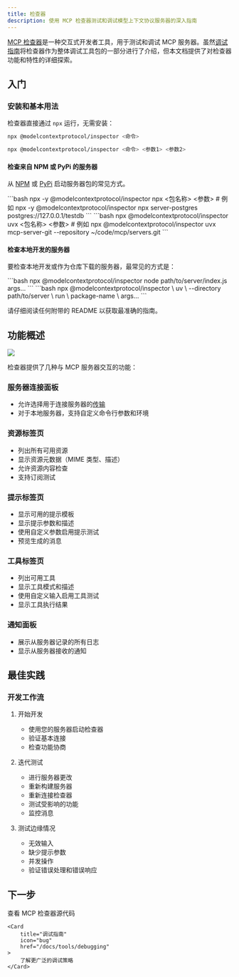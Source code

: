 ```yaml
---
title: 检查器
description: 使用 MCP 检查器测试和调试模型上下文协议服务器的深入指南
---
```


[MCP 检查器](https://github.com/modelcontextprotocol/inspector)是一种交互式开发者工具，用于测试和调试 MCP 服务器。虽然[调试指南](/docs/tools/debugging)将检查器作为整体调试工具包的一部分进行了介绍，但本文档提供了对检查器功能和特性的详细探索。

## 入门

### 安装和基本用法

检查器直接通过 `npx` 运行，无需安装：


```bash
npx @modelcontextprotocol/inspector <命令>
```

```bash
npx @modelcontextprotocol/inspector <命令> <参数1> <参数2>
```

#### 检查来自 NPM 或 PyPi 的服务器

从 [NPM](https://npmjs.com) 或 [PyPi](https://pypi.com) 启动服务器包的常见方式。

<Tabs>

  <Tab title="NPM 包">
  ```bash
  npx -y @modelcontextprotocol/inspector npx <包名称> <参数>
  # 例如
  npx -y @modelcontextprotocol/inspector npx server-postgres postgres://127.0.0.1/testdb
  ```
  </Tab>

  <Tab title="PyPi 包">
  ```bash
  npx @modelcontextprotocol/inspector uvx <包名称> <参数>
  # 例如
  npx @modelcontextprotocol/inspector uvx mcp-server-git --repository ~/code/mcp/servers.git
  ```
  </Tab>
</Tabs>

#### 检查本地开发的服务器

要检查本地开发或作为仓库下载的服务器，最常见的方式是：

<Tabs>
  <Tab title="TypeScript">
  ```bash
  npx @modelcontextprotocol/inspector node path/to/server/index.js args...
  ```
  </Tab>
  <Tab title="Python">
  ```bash
  npx @modelcontextprotocol/inspector \
    uv \
    --directory path/to/server \
    run \
    package-name \
    args...
  ```
  </Tab>
</Tabs>

请仔细阅读任何附带的 README 以获取最准确的指南。

## 功能概述

<Frame caption="MCP 检查器界面">
  <img src="/images/mcp-inspector.png" />
</Frame>

检查器提供了几种与 MCP 服务器交互的功能：

### 服务器连接面板
- 允许选择用于连接服务器的[传输](/docs/concepts/transports)
- 对于本地服务器，支持自定义命令行参数和环境

### 资源标签页
- 列出所有可用资源
- 显示资源元数据（MIME 类型、描述）
- 允许资源内容检查
- 支持订阅测试

### 提示标签页
- 显示可用的提示模板
- 显示提示参数和描述
- 使用自定义参数启用提示测试
- 预览生成的消息

### 工具标签页
- 列出可用工具
- 显示工具模式和描述
- 使用自定义输入启用工具测试
- 显示工具执行结果

### 通知面板
- 展示从服务器记录的所有日志
- 显示从服务器接收的通知

## 最佳实践

### 开发工作流

1. 开始开发
   - 使用您的服务器启动检查器
   - 验证基本连接
   - 检查功能协商

2. 迭代测试
   - 进行服务器更改
   - 重新构建服务器
   - 重新连接检查器
   - 测试受影响的功能
   - 监控消息

3. 测试边缘情况
   - 无效输入
   - 缺少提示参数
   - 并发操作
   - 验证错误处理和错误响应

## 下一步

<CardGroup cols={2}>
    <Card
        title="检查器仓库"
        icon="github"
        href="https://github.com/modelcontextprotocol/inspector"
    >
        查看 MCP 检查器源代码
    </Card>

    <Card
        title="调试指南"
        icon="bug"
        href="/docs/tools/debugging"
    >
        了解更广泛的调试策略
    </Card>
</CardGroup>
